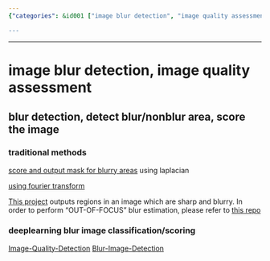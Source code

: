 ```yaml
---
{"categories": &id001 ["image blur detection", "image quality assessment", "Laplacian transform", "Fourier transform", "Convolutional Neural Networks", "deep learning", "traditional methods"], "category": "Image Processing", "date": "2022-09-23 12:26:27", "description": "This article dives into the world of image blur detection, exploring both traditional and deep learning-based methods. Traditional techniques make use of Laplacian and Fourier transforms, while deep learning approaches harness the power of Convolutional Neural Networks (CNNs) to classify or score images for blur identification.", "tags": *id001, "title": "image blur detection, image quality assessment"}

---
```


------

# image blur detection, image quality assessment

## blur detection, detect blur/nonblur area, score the image

### traditional methods

[score and output mask for blurry areas](https://github.com/WillBrennan/BlurDetection2) using laplacian

[using fourier transform](https://github.com/whdcumt/BlurDetection)

[This project](https://github.com/Utkarsh-Deshmukh/Spatially-Varying-Blur-Detection-python) outputs regions in an image which are sharp and blurry. In order to perform "OUT-OF-FOCUS" blur estimation, please refer to [this repo](https://github.com/Utkarsh-Deshmukh/Blurry-Image-Detector)

### deeplearning blur image classification/scoring

[Image-Quality-Detection](https://github.com/ILasya/Image-Quality-Detection)
[Blur-Image-Detection](https://github.com/RahulGopan0/Blur-Image-Detection-Using-CNN/blob/main/blurVsClear.ipynb)

